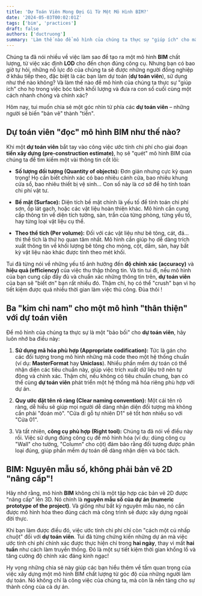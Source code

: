 ```yaml
---
title: 'Dự Toán Viên Mong Đợi Gì Từ Một Mô Hình BIM?'
date: '2024-05-03T00:02:01Z'
tags: ['bim', 'practices']
draft: false
authors: ['ductruong']
summary: 'Làm thế nào để mô hình của chúng ta thực sự "giúp ích" cho mấy bạn dự toán trong việc bóc tách khối lượng và đưa ra con số cuối cùng một cách nhanh chóng và chính xác?'
---
```


Chúng ta đã nói nhiều về việc làm sao để tạo ra một mô hình **BIM** chất lượng, từ việc xác định **LOD** cho đến chọn đúng công cụ. Nhưng bạn có bao giờ tự hỏi, những nỗ lực đó của chúng ta sẽ được những người đồng nghiệp ở khâu tiếp theo, đặc biệt là các bạn làm dự toán (**dự toán viên**), sử dụng như thế nào không? Và làm thế nào để mô hình của chúng ta thực sự "giúp ích" cho họ trong việc bóc tách khối lượng và đưa ra con số cuối cùng một cách nhanh chóng và chính xác?

Hôm nay, tui muốn chia sẻ một góc nhìn từ phía các **dự toán viên** – những người sẽ biến "bản vẽ" thành "tiền".

<TOCInline toc={props.toc} exclude="" />

## Dự toán viên "đọc" mô hình BIM như thế nào?

Khi một **dự toán viên** bắt tay vào công việc ước tính chi phí cho giai đoạn **tiền xây dựng (pre-construction estimate)**, họ sẽ "quét" mô hình BIM của chúng ta để tìm kiếm một vài thông tin cốt lõi:

- **Số lượng đối tượng (Quantity of objects):** Đơn giản nhưng cực kỳ quan trọng! Họ cần biết chính xác có bao nhiêu cánh cửa, bao nhiêu khung cửa sổ, bao nhiêu thiết bị vệ sinh… Con số này là cơ sở để họ tính toán chi phí vật tư.

- **Bề mặt (Surface):** Diện tích bề mặt chính là yếu tố để tính toán chi phí sơn, ốp lát gạch, hoặc các vật liệu hoàn thiện khác. Mô hình cần cung cấp thông tin về diện tích tường, sàn, trần của từng phòng, từng yếu tố, hay từng loại vật liệu cụ thể.

- **Theo thể tích (Per volume):** Đối với các vật liệu như bê tông, cát, đá… thì thể tích là thứ họ quan tâm nhất. Mô hình cần giúp họ dễ dàng trích xuất thông tin về khối lượng bê tông cho móng, cột, dầm, sàn, hay bất kỳ vật liệu nào khác được tính theo mét khối.

Tui đã từng nói về những yếu tố ảnh hưởng đến **độ chính xác (accuracy)** và **hiệu quả (efficiency)** của việc thu thập thông tin. Và tin tui đi, nếu mô hình của bạn cung cấp đầy đủ và chuẩn xác những thông tin trên, **dự toán viên** của bạn sẽ "biết ơn" bạn rất nhiều đó. Thậm chí, họ có thể "crush" bạn vì họ tiết kiệm được quá nhiều thời gian làm việc thủ công. Đùa thôi !

## Ba "kim chỉ nam" cho một mô hình "thân thiện" với dự toán viên

Để mô hình của chúng ta thực sự là một "bảo bối" cho **dự toán viên**, hãy luôn nhớ ba điều này:

1.  **Sử dụng mã hóa phù hợp (Appropriate codification):** Tức là gán cho các đối tượng trong mô hình những mã code theo một hệ thống chuẩn (ví dụ: **MasterFormat** hay **Uniclass**). Nhiều phần mềm dự toán có thể nhận diện các tiêu chuẩn này, giúp việc trích xuất dữ liệu trở nên tự động và chính xác. Thậm chí, nếu không có tiêu chuẩn chung, bạn có thể cùng **dự toán viên** phát triển một hệ thống mã hóa riêng phù hợp với dự án.

2.  **Quy ước đặt tên rõ ràng (Clear naming convention):** Một cái tên rõ ràng, dễ hiểu sẽ giúp mọi người dễ dàng nhận diện đối tượng mà không cần phải "đoán mò". "Cửa đi gỗ tự nhiên D1" sẽ tốt hơn nhiều so với "Cửa 01".

3.  Và tất nhiên, **công cụ phù hợp (Right tool):** Chúng ta đã nói về điều này rồi. Việc sử dụng đúng công cụ để mô hình hóa (ví dụ: dùng công cụ "Wall" cho tường, "Column" cho cột) đảm bảo rằng đối tượng được phân loại đúng, giúp phần mềm dự toán dễ dàng nhận diện và bóc tách.

## BIM: Nguyên mẫu số, không phải bản vẽ 2D "nâng cấp"!

Hãy nhớ rằng, mô hình **BIM** không chỉ là một tập hợp các bản vẽ 2D được "nâng cấp" lên 3D. Nó chính là **nguyên mẫu số của dự án (numeric prototype of the project)**. Và giống như bất kỳ nguyên mẫu nào, nó cần được mô hình hóa theo đúng cách mà công trình sẽ được xây dựng ngoài đời thực.

Khi bạn làm được điều đó, việc ước tính chi phí chỉ còn "cách một cú nhấp chuột" đối với **dự toán viên**. Tui đã từng chứng kiến những dự án mà việc ước tính chi phí chính xác được thực hiện chỉ trong **hai ngày**, thay vì mất **hai tuần** như cách làm truyền thống. Đó là một sự tiết kiệm thời gian khổng lồ và tăng cường độ chính xác đáng kinh ngạc!

Hy vọng những chia sẻ này giúp các bạn hiểu thêm về tầm quan trọng của việc xây dựng một mô hình BIM chất lượng từ góc độ của những người làm dự toán. Nó không chỉ là công việc của chúng ta, mà còn là nền tảng cho sự thành công của cả dự án.
